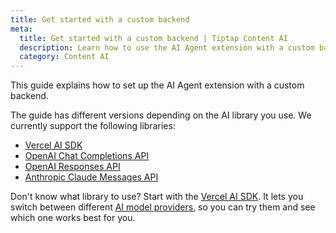 ```yaml
---
title: Get started with a custom backend
meta:
  title: Get started with a custom backend | Tiptap Content AI
  description: Learn how to use the AI Agent extension with a custom backend.
  category: Content AI
---
```


This guide explains how to set up the AI Agent extension with a custom backend.

The guide has different versions depending on the AI library you use. We currently support the following libraries:

- [Vercel AI SDK](/content-ai/capabilities/agent/custom-llms/install/vercel-ai-sdk)
- [OpenAI Chat Completions API](/content-ai/capabilities/agent/custom-llms/install/openai-chat-completions)
- [OpenAI Responses API](/content-ai/capabilities/agent/custom-llms/install/openai-responses)
- [Anthropic Claude Messages API](/content-ai/capabilities/agent/custom-llms/install/anthropic-messages)

Don't know what library to use? Start with the [Vercel AI SDK](/content-ai/capabilities/agent/custom-llms/install/vercel-ai-sdk). It lets you switch between different [AI model providers](https://ai-sdk.dev/providers/ai-sdk-providers), so you can try them and see which one works best for you.
